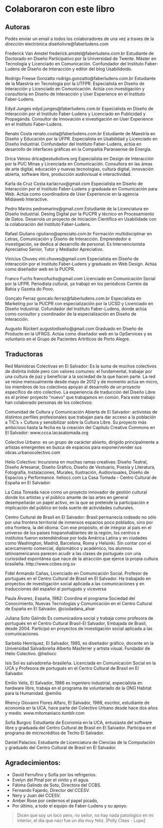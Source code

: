 # Colaboraron con este libro

## Autoras

Podés enviar un email a todos los colaboradores de una vez a traves de la dirección electrónica diseñolivre@faberludens.com

Frederick Van Amstel frederick.amstel@faberludens.com.br Estudiante de Doctorado en Diseño Participativo por la Universidad de Twente. Máster en Tecnología y Licenciado en Comunicación. Confundador del Instituto Faber-Ludens de Diseño de Interacción y editor del blog Usabilidoido.

Rodrigo Freese Gonzatto rodrigo.gonzatto@faberludens.com.br Estudiante de la Maestría en Tecnología por la UTFPR. Especialista en Diseño de Interacción y Licenciado en Comunicación. Actúa con investigación y consultoría en Diseño de Interacción y User Experience en el Instituto Faber-Ludens.

Edyd Junges edyd.junges@faberludens.com.br Especialista en Diseño de Interacción por el Instituto Faber-Ludens y Licenciado en Publicidad y Propaganda. Consultor de Innovación e investigación en User Experience en el Instituto Faber-Ludens.

Renato Costa renato.costa@faberludens.com.br Estudiante de Maestría en Diseño y Educación por la UFPR. Especialista en Usabilidad y Licenciado en Diseño Industrial. Confundador del Instituto Faber-Ludens, actúa en desarrollo de interfaces gráficas en la Compañía Paranaense de Energía.

Drica Veloso drica@estudiolivre.org Especialista en Design de Interacción por la PUC Minas y Licenciada en Comunicación. Consultora en las áreas de arte digital, educación y nuevas tecnologías, cultura digital, innovación abierta, software libre, producción audiovisual e interactividad.

Karla da Cruz Costa karlacrux@gmail.com Especialista en Diseño de Interacción por el Instituto Faber-Ludens y graduada en Comunicación para Web. Actúa como coordinadora de User Experiencie en la agencia Midiaweb Interactive.

Pedro Marins pedromarins@gmail.com Estudiante de la Licenciatura en Diseño Industrial. Desing Digital por la PUCPR y técnico en Procesamiento de Datos. Desarrola un proyecto de Iniciación Científica en Usabilidade con la colaboración del Instituto Faber-Ludens.

Rafael Giuliano rgiuliano@apreciato.com.br Formación multidisciplinar en Letras, Comunicación y Diseño de Interacción. Emprendedor e investigación, se dedica al desarrollo de personal. Es Intervencionista Apreciativo Senior, Tutor y Mediador Apreciativo.

Vinicius Chuves vini.chuves@gmail.com Especialista en Diseño de Interacción por el Instituto Faber-Ludens y graduado en Web Design. Actúa como diseñador web en la PUCPR.

Franco Fuchs francofuchs@gmail.com Licenciado en Comunicación Social por la UFPR. Periodista cultural, ya trabajó en los periódicos Correio da Bahia y Gazeta do Povo.

Gonçalo Ferraz goncalo.ferraz@faberludens.com.br Especialista en Marketing por la PUCPR con especialización por la UCSD y Licenciado en Diseño Industrial. Cofundador del Instituto Faber-Ludens, donde actúa como consultor y coordinador de la especialización en Diseño de Interacción.

Augusto Rückert augustodiseño@gmail.com Graduado en Diseño de Producto en la UFRGS. Actúa como diseñador web en la OpServices y es voluntario en el Grupo de Pacientes Artríticos de Porto Alegre.

## Traductoras

Red Maniobras Colectivas en El Salvador: Es la suma de muchos colectivos de distinta índole pero con valores comunes: el fundamental, trabajar por una cultura de paz y beneficiar a la sociedad de la que hacen parte. La red se reúne mensualmente desde mayo de 2012 y de momento actúa en micro, los miembros de los colectivos apoyan al desarrollo de un proyecto específico de otro colectivo. La experiencia de traducción del Diseño Libre es el primer proyecto “nuevo” que trabajamos en común. Para este trabajo han colaborado personas de los colectivos:

Comunidad de Cultura y Comunicación Abierta de El Salvador: activistas de distintos perfiles profesionales que trabajan para dar acceso a la población a TIC's + Cultura y sensibilizar sobre la Cultura Libre. Su proyecto más ambicioso hasta la fecha es la creación del Capítulo Creative Commons en El Salvador: www.ccca.lacasatomada.org

Colectivo Urbano: es un grupo de carácter abierto, dirigido principalmente a artistas emergentes en busca de espacios para exponer/vender sus obras.urbanocolectivo.com

Helio Colectivo: Incursiona en muchas ramas creativas: Diseño Teatral, Diseño Artesanal, Diseño Gráfico, Diseño de Vestuario, Poesía y Literatura, Fotografía, Instalaciones, Murales, Ilustración, Audiovisuales, Diseño de Espacios y Performance. heliocc.com La Casa Tomada - Centro Cultural de España en El Salvador:

La Casa Tomada nace como un proyecto innovador de gestión cultural donde los artistas y el público amante de las artes en general desempeñarán un papel activo, en la que se pretende la participación e implicación del público en toda suerte de actividades culturales.

Centro Cultural de Brasil en El Salvador: Brasil permanecía rodeado no sólo por una frontera territorial de inmensos espacios poco poblados, sino por otra frontera, la del idioma. Con ese propósito, el de integrar al país en el universo de los países hispanohablantes de la región, los centros e institutos fueron extendiéndose por toda América Latina y en ciudades como Washington, Madrid, Barcelona, Roma y Helsinki. Sin contar con el acercamiento comercial, diplomático y académico, los alumnos latinoamericanos parecen acudir a las clases de portugués con una curiosidad espontánea que nace de la atracción que ejerce la propia cultura brasileña. http://www.ccbes.org.sv

Fidel Armando Cañas, Licenciado en Comunicación Social. Profesor de portugués en el Centro Cultural de Brasil en El Salvador. Ha trabajado en proyectos de investigación social aplicada a las comunicaciones y en traducciones del español al portugués y viceversa

Paula Álvarez, España, 1982: Coordina el programa Sociedad del Conocimiento, Nuevas Tecnologías y Comunicación en el Centro Cultural de España en El Salvador. @ciudadana_alvar

Juliana Soto Galindo Es comunicadora social y trabaja como profesora de portugués en el Centro Cultural Brasil-El Salvador, Embajada de Brasil, desde 2004. Participó en proyectos de investigación social aplicada a las comunicaciones.

Sarbelio Henríquez, El Salvador, 1985, es diseñador gráfico, docente en la Universidad Salvadoreña Alberto Masferrer y artista visual. Fundador de Helio Colectivo. @heliocc

Isis Sol es salvadoreña-brasileña. Licenciada en Comunicación Social en la UCA y Profesora de portugués en el Centro Cultural de Brasil en El Salvador.

Emilio Velis, El Salvador, 1986 es ingeniero industrial, especialista en hardware libre, trabaja en el programa de voluntariado de la ONG Habitat para la Humanidad. @emilio

Rhency Giovanni Flores Alfaro, El Salvador, 1988, escritor, estudiante de economía en la UCA, hace parte del Colectivo Urbano desde hace dos años y medio. www.mitomaniaco.tumblr.com

Sofía Burgos: Estudiante de Economía en la UCA, entusiasta del software libre y graduada del Centro Cultural de Brasil en El Salvador. Participa en el programa de microcréditos de Techo El Salvador.

Daniel Palacios: Estudiante de Licenciatura de Ciencias de la Computación y graduado del Centro Cultural de Brasil en El Salvador.

## Agradecimientos:

- David Ferrufino y Sofía por los refrigerios.
- Evelyn del Pinal por el vinito y el agua.
- Fátima Galindo de Soto, Directora del CCBS.
- Fernando Fajardo, Director del CCESV.
- Nery y Juan del CCESV.
- Amber Rose por cedernos el papel picado,
- Por último, a todo el equipo de Faber-Ludens y su apoyo.

> Dicen que soy un loco pero, no señor, no hay nada patológico en mi interior, el día que nací fue un día muy feliz. [Polly Class - Lupo]